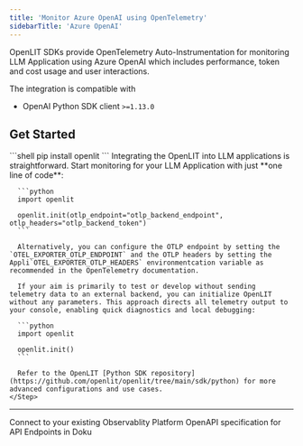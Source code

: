 ```yaml
---
title: 'Monitor Azure OpenAI using OpenTelemetry'
sidebarTitle: 'Azure OpenAI'
---
```


OpenLIT SDKs provide OpenTelemetry Auto-Instrumentation for monitoring LLM Application using Azure OpenAI which includes performance, token and cost usage and user interactions.

The integration is compatible with  
- OpenAI Python SDK client `>=1.13.0` 

## Get Started 

<Steps>
    <Step title="Install the OpenLIT Python SDK using pip">
      ```shell
      pip install openlit
      ```
    </Step>
    <Step title="Add the following two lines to your application code:">
      Integrating the OpenLIT into LLM applications is straightforward. Start monitoring for your LLM Application with just **one line of code**: 

      ```python
      import openlit

      openlit.init(otlp_endpoint="otlp_backend_endpoint", otlp_headers="otlp_backend_token")
      ```

      Alternatively, you can configure the OTLP endpoint by setting the `OTEL_EXPORTER_OTLP_ENDPOINT` and the OTLP headers by setting the Appli`OTEL_EXPORTER_OTLP_HEADERS` environmentcation variable as recommended in the OpenTelemetry documentation.

      If your aim is primarily to test or develop without sending telemetry data to an external backend, you can initialize OpenLIT without any parameters. This approach directs all telemetry output to your console, enabling quick diagnostics and local debugging:
      
      ```python
      import openlit

      openlit.init()
      ```
      
      Refer to the OpenLIT [Python SDK repository](https://github.com/openlit/openlit/tree/main/sdk/python) for more advanced configurations and use cases.
    </Step>
</Steps>

---

<CardGroup cols={2}>
<Card title="Connections" href="/latest/connections/intro" icon='link'>
Connect to your existing Observablity Platform
</Card>
<Card title="API Reference" href="/latest/api-reference/introduction" icon='code'>
OpenAPI specification for API Endpoints in Doku 
</Card>
</CardGroup>